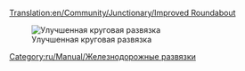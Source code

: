 [[Translation:en/Community/Junctionary/Improved Roundabout]]
{{ru/Community/Junctionary/Меню развязки}}

[[File:en/Community/Junctionary/Improved.Roundabout.png|none|frame|Улучшенная круговая развязка]]

{{ru/Community/Junctionary/Критерии развязки|Дешевая|2|0|0|0.5|0||0|0|1|1|||Сломанные поезда блокируют от двух сегментов до всех.|
*Одновременно может пропускать 4 поезда. 
*Площадь: 9 x 9 клеток.
}}

[[Category:ru/Manual/Железнодорожные развязки]]